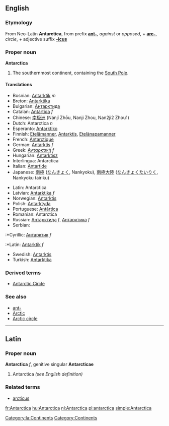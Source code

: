 ==English==
===Etymology===
From Neo-Latin '''Antarctica''', from prefix '''[[ant-]]''', ''against'' or ''opposed'', + '''[[arc-]]''', ''circle'', + adjective suffix '''[[-icus]]'''<!--Disputed: I thought it was from ant- + arctic, "arctic" coming from "arktos", meaning "bear" (as in "polar bear") Paul G, 2005-07-01 -->
===Proper noun===
'''Antarctica'''
#The southernmost continent, containing the [[South Pole]].<!--Encyclopedic: adds nothing to the definition  It is south of Africa and Oceania, and is the only [[continent]] with no countries in it. -->
====Translations====
{{top}}
*Bosnian: [[Antarktik]] ''m''
*Breton: [[Antarktika]]
*Bulgarian: [[Антарктида]]
*Catalan: [[Antàrtida]] ''f''
*Chinese: [[南极洲]] (Nánjí Zhōu, Nanji Zhou, Nan2ji2 Zhou1)
*Dutch: Antarctica ''n''
*Esperanto: [[Antarktiko]]
*Finnish: [[Etelämanner]], [[Antarktis]], [[Etelänapamanner]]
*French: [[Antarctique]]
*German: [[Antarktis]] ''f''
*Greek: [[Ανταρκτική]] ''f''
*Hungarian: [[Antarktisz]]
*Interlingua: Antarctica
*Italian: [[Antartide]]
*Japanese: [[南極]] ([[なんきょく]], Nankyoku), [[南極大陸]] ([[なんきょくたいりく]], Nankyoku tairiku)
{{mid}}
*Latin: Antarctica
*Latvian: [[Antarktika]] ''f''
*Norwegian: [[Antarktis]]
*Polish: [[Antarktyda]]
*Portuguese: [[Antártica]]
*Romanian: Antarctica
*Russian: [[Антарктида]] ''f'', [[Антарктика]] ''f''
*Serbian:
:*Cyrillic: [[Антарктик]] ''f''
:*Latin: [[Antarktik]] ''f''
*Swedish: [[Antarktis]]
*Turkish: [[Antarktika]]
{{bottom}}

===Derived terms===
*[[Antarctic Circle]]
===See also===
*[[ant-]]
*[[Arctic]]
*[[Arctic circle]]
----
==Latin==
===Proper noun===
[[Category:la:Continents]] 
'''Antarctica''' ''f'', genitive singular '''Antarcticae'''
#Antarctica ''(see English definition)''
===Related terms===
*[[arcticus]]
[[Category:Continents]]

[[fr:Antarctica]]
[[hu:Antarctica]]
[[nl:Antarctica]]
[[pl:antarctica]]
[[simple:Antarctica]]